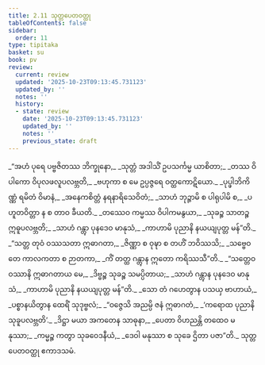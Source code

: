 ```yaml
---
title: 2.11 သုတ္တပေတဝတ္ထု
tableOfContents: false
sidebar:
  order: 11
type: tipitaka
basket: su
book: pv
review:
  current: review
  updated: '2025-10-23T09:13:45.731123'
  updated_by: ''
  notes: ''
  history:
  - state: review
    date: '2025-10-23T09:13:45.731123'
    updated_by: ''
    notes: ''
    previous_state: draft
---
```



<ReviewStatus review={frontmatter.review} showDetails={true} />

<HypothesisAnnotation frontmatter={frontmatter} />

<DynamicBreadcrumb />

<Division number="341" book="pv" e="ch" v="19" p="162">

<Paragraph number="368" type="verses" book="pv">
_“အဟံ ပုရေ ပဗ္ဗဇိတဿ ဘိက္ခုနော,_  
_သုတ္တံ အဒါသိံ ဥပသင်္ကမ္မ ယာစိတာ;_  
_တဿ ဝိပါကော ဝိပုလဖလူပလဗ္ဘတိ,_  
_ဗဟုကာ စ မေ ဥပ္ပဇ္ဇရေ ဝတ္ထကောဋိယော._  

</Paragraph>

</Division>
<Division number="342" book="pv" e="ch" v="19" p="162">

<Paragraph number="369" type="verses" book="pv">
_ပုပ္ဖါဘိကိဏ္ဏံ ရမိတံ ဝိမာနံ,_  
_အနေကစိတ္တံ နရနာရိသေဝိတံ;_  
_သာဟံ ဘုဉ္ဇာမိ စ ပါရုပါမိ စ,_  
_ပဟူတဝိတ္တာ န စ တာဝ ခီယတိ._  

</Paragraph>

</Division>
<Division number="343" book="pv" e="ch" v="19" p="162">

<Paragraph number="370" type="verses" book="pv">
_တဿေဝ ကမ္မဿ ဝိပါကမနွယာ,_  
_သုခဉ္စ သာတဉ္စ ဣဓူပလဗ္ဘတိ;_  
_သာဟံ ဂန္တွာ ပုနဒေဝ မာနုသံ,_  
_ကာဟာမိ ပုညာနိ နယယျပုတ္တ မန်”တိ._  

</Paragraph>

</Division>
<Division number="344" book="pv" e="ch" v="19" p="162">

<Paragraph number="371" type="verses" book="pv">
_“သတ္တ တုဝံ ဝဿသတာ ဣဓာဂတာ,_  
_ဇိဏ္ဏာ စ ဝုဍ္ဎာ စ တဟိံ ဘဝိဿသိ;_  
_သဗ္ဗေဝ တေ ကာလကတာ စ ဉာတကာ,_  
_ကိံ တတ္ထ ဂန္တွာန ဣတော ကရိဿသီ”တိ._  

</Paragraph>

</Division>
<Division number="345" book="pv" e="ch" v="19" p="162">

<Paragraph number="372" type="verses" book="pv">
_“သတ္တေဝ ဝဿာနိ ဣဓာဂတာယ မေ,_  
_ဒိဗ္ဗဉ္စ သုခဉ္စ သမပ္ပိတာယ;_  
_သာဟံ ဂန္တွာန ပုနဒေဝ မာနုသံ,_  
_ကာဟာမိ ပုညာနိ နယယျပုတ္တ မန်”တိ._  

</Paragraph>

</Division>
<Division number="346" book="pv" e="ch" v="19" p="162">

<Paragraph number="373" type="verses" book="pv">
_သော တံ ဂဟေတွာန ပသယှ ဗာဟာယံ,_  
_ပစ္စာနယိတွာန ထေရိံ သုဒုဗ္ဗလံ;_  
_“ဝဇ္ဇေသိ အညမ္ပိ ဇနံ ဣဓာဂတံ,_  
_‘ကရောထ ပုညာနိ သုခူပလဗ္ဘတိ’._  

</Paragraph>

</Division>
<Division number="347" book="pv" e="ch" v="19" p="163">

<Paragraph number="374" type="verses" book="pv">
_ဒိဋ္ဌာ မယာ အကတေန သာဓုနာ,_  
_ပေတာ ဝိဟညန္တိ တထေဝ မနုဿာ;_  
_ကမ္မဉ္စ ကတွာ သုခဝေဒနီယံ,_  
_ဒေဝါ မနုဿာ စ သုခေ ဌိတာ ပဇာ”တိ._  


</Paragraph>
</Division>

<Paragraph number="375" type="center" book="pv">
သုတ္တပေတဝတ္ထု ဧကာဒသမံ.
</Paragraph>
